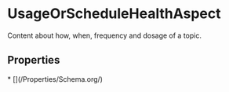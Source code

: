 # UsageOrScheduleHealthAspect

Content about how, when, frequency and dosage of a topic.

## Properties

<Grid>
* [](/Properties/Schema.org/)

</Grid>

